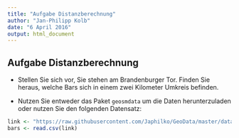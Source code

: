 ```yaml
---
title: "Aufgabe Distanzberechnung"
author: "Jan-Philipp Kolb"
date: "6 April 2016"
output: html_document
---
```



## Aufgabe Distanzberechnung

- Stellen Sie sich vor, Sie stehen am Brandenburger Tor. Finden Sie heraus, welche Bars sich in einem zwei Kilometer Umkreis befinden. 

- Nutzen Sie entweder das Paket `geosmdata` um die Daten herunterzuladen oder nutzen Sie den folgenden Datensatz: 

```r
link <- "https://raw.githubusercontent.com/Japhilko/GeoData/master/data/Deutschland_bar.csv"
bars <- read.csv(link)
```

